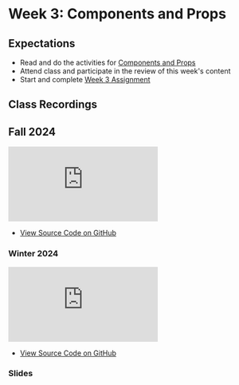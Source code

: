 # Week 3: Components and Props

## Expectations

- Read and do the activities for [Components and Props](/week-3/components-and-props)
- Attend class and participate in the review of this week's content
- Start and complete [Week 3 Assignment](/week-3/assignment)

## Class Recordings

## Fall 2024

<iframe
  style={{ width: "100%", aspectRatio: "16/9" }}
  src="https://www.youtube.com/embed/BnKbfcVelJg?si=2dDa8yalWWMMxR56"
  title="YouTube video player"
  frameBorder="0"
  allow="accelerometer; autoplay; clipboard-write; encrypted-media; gyroscope; picture-in-picture; web-share"
  allowFullScreen="allowFullScreen"
></iframe>

- [View Source Code on GitHub](https://github.com/warsylewicz/webdev2-demos/tree/c675a679935d3cb911186c05f0b77f718aea01a2/app/week-3)

### Winter 2024

<iframe
  style={{ width: "100%", aspectRatio: "16/9" }}
  src="https://www.youtube.com/embed/Rj8cZRyjt94?si=ajtNA4chW4akBrUt"
  title="YouTube video player"
  frameBorder="0"
  allow="accelerometer; autoplay; clipboard-write; encrypted-media; gyroscope; picture-in-picture; web-share"
  allowFullScreen="allowFullScreen"
></iframe>

- [View Source Code on GitHub](https://github.com/warsylewicz/webdev2-demos/tree/65de9483e74f9a0edf6c4e81d1b5bbb797a457c5/app/week-3)

### Slides


<Slideshow file="/week-3/slides" />
